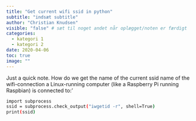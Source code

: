 ```yaml
---
title: "Get current wifi ssid in python"
subtitle: "indsæt subtitle"
author: "Christian Knudsen"
visible: "false" # sæt til noget andet når oplægget/noten er færdigt
categories:
  - kategori 1
  - kategori 2
date: 2020-04-06
toc: true
image: ""
---
```



Just a quick note. How do we get the name of the current ssid name of the wifi-connection a Linux-running computer (like a Raspberry Pi running Raspbian) is connected to:'

```bash
import subprocess 
ssid = subprocess.check_output("iwgetid -r", shell=True) 
print(ssid)
```